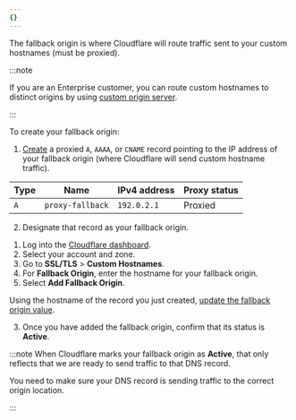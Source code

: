 ```yaml
---
{}
---
```



The fallback origin is where Cloudflare will route traffic sent to your custom hostnames (must be proxied).

:::note

If you are an Enterprise customer, you can route custom hostnames to distinct origins by using [custom origin server](/cloudflare-for-platforms/cloudflare-for-saas/start/advanced-settings/custom-origin/).

:::

To create your fallback origin:

1. [Create](/dns/manage-dns-records/how-to/create-dns-records/#create-dns-records) a proxied `A`, `AAAA`, or `CNAME` record pointing to the IP address of your fallback origin (where Cloudflare will send custom hostname traffic).

<Example>

| **Type** | **Name**         | **IPv4 address** | **Proxy status** |
| -------- | ---------------- | ---------------- | ---------------- |
| `A`      | `proxy-fallback` | `192.0.2.1`      | Proxied          |

</Example>

2. Designate that record as your fallback origin.

<Tabs syncKey="dashPlusAPI"> <TabItem label="Dashboard">

1. Log into the [Cloudflare dashboard](https://dash.cloudflare.com).
2. Select your account and zone.
3. Go to **SSL/TLS** > **Custom Hostnames**.
4. For **Fallback Origin**, enter the hostname for your fallback origin.
5. Select **Add Fallback Origin**.

</TabItem> <TabItem label="API">

Using the hostname of the record you just created, [update the fallback origin value](/api/operations/custom-hostname-fallback-origin-for-a-zone-update-fallback-origin-for-custom-hostnames).

</TabItem> </Tabs>

3. Once you have added the fallback origin, confirm that its status is **Active**.

:::note
When Cloudflare marks your fallback origin as **Active**, that only reflects that we are ready to send traffic to that DNS record.

You need to make sure your DNS record is sending traffic to the correct origin location.

:::
